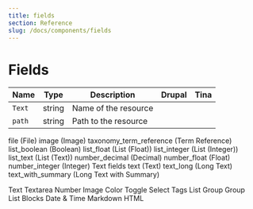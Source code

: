 ```yaml
---
title: fields
section: Reference
slug: /docs/components/fields
---
```


# Fields


| Name | Type | Description | Drupal | Tina |
| ---- | ---- | ----------- | ------ | ---- |
| `Text` | string | Name of the resource |  |  |
| `path` | string | Path to the resource |  |  |

file (File)
image (Image)
taxonomy_term_reference (Term Reference)
list_boolean (Boolean)
list_float (List (Float))
list_integer (List (Integer))
list_text (List (Text))
number_decimal (Decimal)
number_float (Float)
number_integer (Integer)
Text fields
text (Text)
text_long (Long Text)
text_with_summary (Long Text with Summary)


Text
Textarea
Number
Image
Color
Toggle
Select
Tags
List
Group
Group List
Blocks
Date & Time
Markdown
HTML